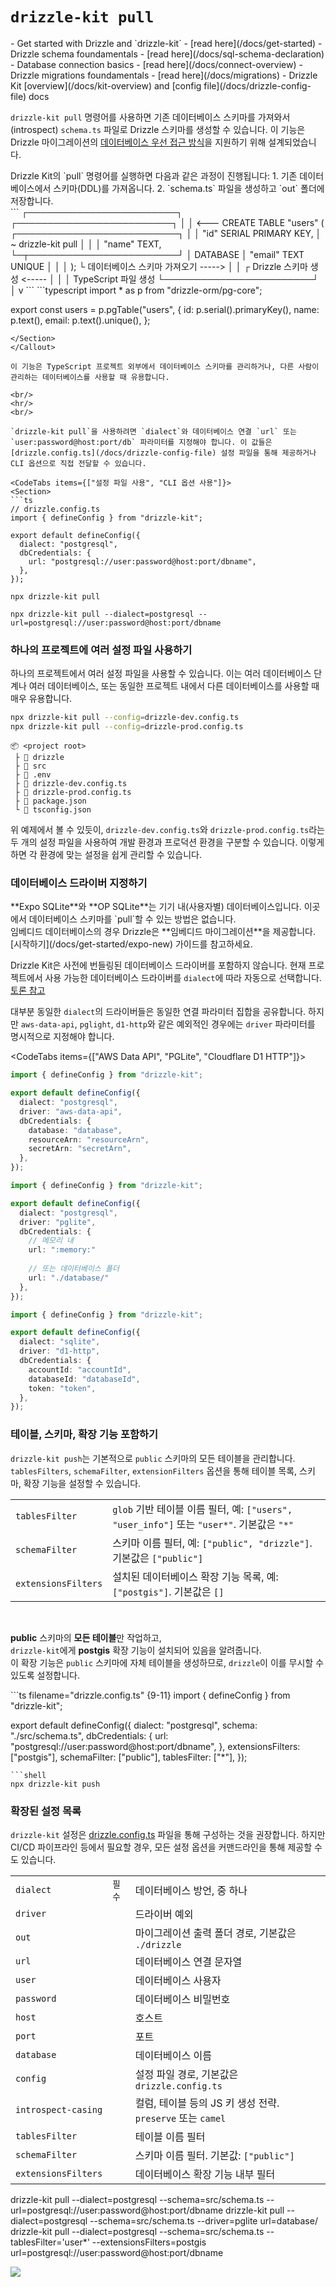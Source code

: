 
# `drizzle-kit pull`

<Prerequisites>
  - Get started with Drizzle and `drizzle-kit` - [read here](/docs/get-started)
  - Drizzle schema foundamentals - [read here](/docs/sql-schema-declaration) 
  - Database connection basics - [read here](/docs/connect-overview) 
  - Drizzle migrations foundamentals - [read here](/docs/migrations) 
  - Drizzle Kit [overview](/docs/kit-overview) and [config file](/docs/drizzle-config-file) docs
</Prerequisites>

`drizzle-kit pull` 명령어를 사용하면 기존 데이터베이스 스키마를 가져와서(introspect) `schema.ts` 파일로 Drizzle 스키마를 생성할 수 있습니다. 이 기능은 Drizzle 마이그레이션의 [데이터베이스 우선 접근 방식](/docs/migrations)을 지원하기 위해 설계되었습니다.

<Callout collapsed="내부 동작 원리">
Drizzle Kit의 `pull` 명령어를 실행하면 다음과 같은 과정이 진행됩니다:
1. 기존 데이터베이스에서 스키마(DDL)를 가져옵니다.
2. `schema.ts` 파일을 생성하고 `out` 폴더에 저장합니다.

<Section>
```
                                  ┌────────────────────────┐      ┌─────────────────────────┐ 
                                  │                        │ <---  CREATE TABLE "users" (
┌──────────────────────────┐      │                        │        "id" SERIAL PRIMARY KEY,
│ ~ drizzle-kit pull       │      │                        │        "name" TEXT,
└─┬────────────────────────┘      │        DATABASE        │        "email" TEXT UNIQUE
  │                               │                        │       );
  └ 데이터베이스 스키마 가져오기 -----> │                        │
  ┌ Drizzle 스키마 생성       <----- │                        │
  │ TypeScript 파일 생성            └────────────────────────┘
  │
  v
```
```typescript
import * as p from "drizzle-orm/pg-core";

export const users = p.pgTable("users", {
  id: p.serial().primaryKey(),
  name: p.text(),
  email: p.text().unique(), 
};
```
</Section>
</Callout>

이 기능은 TypeScript 프로젝트 외부에서 데이터베이스 스키마를 관리하거나, 다른 사람이 관리하는 데이터베이스를 사용할 때 유용합니다.

<br/>
<hr/>
<br/>

`drizzle-kit pull`을 사용하려면 `dialect`와 데이터베이스 연결 `url` 또는 `user:password@host:port/db` 파라미터를 지정해야 합니다. 이 값들은 [drizzle.config.ts](/docs/drizzle-config-file) 설정 파일을 통해 제공하거나 CLI 옵션으로 직접 전달할 수 있습니다.

<CodeTabs items={["설정 파일 사용", "CLI 옵션 사용"]}>
<Section>
```ts
// drizzle.config.ts
import { defineConfig } from "drizzle-kit";

export default defineConfig({
  dialect: "postgresql",
  dbCredentials: {
    url: "postgresql://user:password@host:port/dbname",
  },
});
```
```shell
npx drizzle-kit pull
```
</Section>

```shell
npx drizzle-kit pull --dialect=postgresql --url=postgresql://user:password@host:port/dbname
```
</CodeTabs>


### 하나의 프로젝트에 여러 설정 파일 사용하기

하나의 프로젝트에서 여러 설정 파일을 사용할 수 있습니다. 이는 여러 데이터베이스 단계나 여러 데이터베이스, 또는 동일한 프로젝트 내에서 다른 데이터베이스를 사용할 때 매우 유용합니다.

```bash
npx drizzle-kit pull --config=drizzle-dev.config.ts
npx drizzle-kit pull --config=drizzle-prod.config.ts
```

```plaintext {5-6}
📦 <project root>
 ├ 📂 drizzle
 ├ 📂 src
 ├ 📜 .env
 ├ 📜 drizzle-dev.config.ts
 ├ 📜 drizzle-prod.config.ts
 ├ 📜 package.json
 └ 📜 tsconfig.json
```

위 예제에서 볼 수 있듯이, `drizzle-dev.config.ts`와 `drizzle-prod.config.ts`라는 두 개의 설정 파일을 사용하여 개발 환경과 프로덕션 환경을 구분할 수 있습니다. 이렇게 하면 각 환경에 맞는 설정을 쉽게 관리할 수 있습니다.


### 데이터베이스 드라이버 지정하기

<Callout type="warning">
**Expo SQLite**와 **OP SQLite**는 기기 내(사용자별) 데이터베이스입니다. 이곳에서 데이터베이스 스키마를 `pull`할 수 있는 방법은 없습니다.<br/>
임베디드 데이터베이스의 경우 Drizzle은 **임베디드 마이그레이션**을 제공합니다. [시작하기](/docs/get-started/expo-new) 가이드를 참고하세요.
</Callout>

Drizzle Kit은 사전에 번들링된 데이터베이스 드라이버를 포함하지 않습니다. 
현재 프로젝트에서 사용 가능한 데이터베이스 드라이버를 `dialect`에 따라 자동으로 선택합니다. [토론 참고](https://github.com/drizzle-team/drizzle-orm/discussions/2203)

대부분 동일한 `dialect`의 드라이버들은 동일한 연결 파라미터 집합을 공유합니다. 
하지만 `aws-data-api`, `pglight`, `d1-http`와 같은 예외적인 경우에는 `driver` 파라미터를 명시적으로 지정해야 합니다.

<CodeTabs items={["AWS Data API", "PGLite", "Cloudflare D1 HTTP"]}>
```ts {6}
import { defineConfig } from "drizzle-kit";

export default defineConfig({
  dialect: "postgresql",
  driver: "aws-data-api",
  dbCredentials: {
    database: "database",
    resourceArn: "resourceArn",
    secretArn: "secretArn",
  },
});
```
```ts {6}
import { defineConfig } from "drizzle-kit";

export default defineConfig({
  dialect: "postgresql",
  driver: "pglite",
  dbCredentials: {
    // 메모리 내
    url: ":memory:"
    
    // 또는 데이터베이스 폴더
    url: "./database/"
  },
});
```
```ts {6}
import { defineConfig } from "drizzle-kit";

export default defineConfig({
  dialect: "sqlite",
  driver: "d1-http",
  dbCredentials: {
    accountId: "accountId",
    databaseId: "databaseId",
    token: "token",
  },
});
```
</CodeTabs>


### 테이블, 스키마, 확장 기능 포함하기

`drizzle-kit push`는 기본적으로 `public` 스키마의 모든 테이블을 관리합니다.  
`tablesFilters`, `schemaFilter`, `extensionFilters` 옵션을 통해 테이블 목록, 스키마, 확장 기능을 설정할 수 있습니다.

|                     |                                                                                               |
| :------------------ | :-------------------------------------------------------------------------------------------- |
| `tablesFilter`      | `glob` 기반 테이블 이름 필터, 예: `["users", "user_info"]` 또는 `"user*"`. 기본값은 `"*"`     |
| `schemaFilter`      | 스키마 이름 필터, 예: `["public", "drizzle"]`. 기본값은 `["public"]`                          |
| `extensionsFilters` | 설치된 데이터베이스 확장 기능 목록, 예: `["postgis"]`. 기본값은 `[]`                          |
<br/>

**public** 스키마의 **모든 테이블**만 작업하고,  
`drizzle-kit`에게 **postgis** 확장 기능이 설치되어 있음을 알려줍니다.  
이 확장 기능은 `public` 스키마에 자체 테이블을 생성하므로, `drizzle`이 이를 무시할 수 있도록 설정합니다.

<Section>
```ts filename="drizzle.config.ts" {9-11}
import { defineConfig } from "drizzle-kit";

export default defineConfig({
  dialect: "postgresql",
  schema: "./src/schema.ts",
  dbCredentials: {
    url: "postgresql://user:password@host:port/dbname",
  },
  extensionsFilters: ["postgis"],
  schemaFilter: ["public"],
  tablesFilter: ["*"],
});
```
```shell
npx drizzle-kit push
```
</Section>


### 확장된 설정 목록

`drizzle-kit` 설정은 [drizzle.config.ts](/docs/drizzle-config-file) 파일을 통해 구성하는 것을 권장합니다. 하지만 CI/CD 파이프라인 등에서 필요할 경우, 모든 설정 옵션을 커맨드라인을 통해 제공할 수도 있습니다.

|                     |            |                                                                           |
| :------------------ | :--------- | :------------------------------------------------------------------------ |
| `dialect`           | `필수`     | 데이터베이스 방언, <Dialects/> 중 하나                                    |
| `driver`            |            | 드라이버 예외 <Drivers/>                                                  |
| `out`               |            | 마이그레이션 출력 폴더 경로, 기본값은 `./drizzle`                         |
| `url`               |            | 데이터베이스 연결 문자열                                                  |
| `user`              |            | 데이터베이스 사용자                                                       |
| `password`          |            | 데이터베이스 비밀번호                                                     |
| `host`              |            | 호스트                                                                    |
| `port`              |            | 포트                                                                      |
| `database`          |            | 데이터베이스 이름                                                         |
| `config`            |            | 설정 파일 경로, 기본값은 `drizzle.config.ts`                              |
| `introspect-casing` |            | 컬럼, 테이블 등의 JS 키 생성 전략. `preserve` 또는 `camel`                |
| `tablesFilter`      |            | 테이블 이름 필터                                                          |
| `schemaFilter`      |            | 스키마 이름 필터. 기본값: `["public"]`                                    |
| `extensionsFilters` |            | 데이터베이스 확장 기능 내부 필터                                          |

<Npx>
drizzle-kit pull --dialect=postgresql --schema=src/schema.ts --url=postgresql://user:password@host:port/dbname
drizzle-kit pull --dialect=postgresql --schema=src/schema.ts --driver=pglite url=database/
drizzle-kit pull --dialect=postgresql --schema=src/schema.ts --tablesFilter='user*' --extensionsFilters=postgis url=postgresql://user:password@host:port/dbname
</Npx>

![](@/assets/gifs/introspect_mysql.gif)


